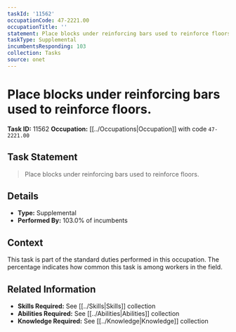 ```yaml
---
taskId: '11562'
occupationCode: 47-2221.00
occupationTitle: ''
statement: Place blocks under reinforcing bars used to reinforce floors.
taskType: Supplemental
incumbentsResponding: 103
collection: Tasks
source: onet
---
```

# Place blocks under reinforcing bars used to reinforce floors.

**Task ID:** 11562
**Occupation:** [[../Occupations|Occupation]] with code `47-2221.00`

## Task Statement

> Place blocks under reinforcing bars used to reinforce floors.

## Details

- **Type:** Supplemental
- **Performed By:** 103.0% of incumbents

## Context

This task is part of the standard duties performed in this occupation. The percentage indicates how common this task is among workers in the field.

## Related Information

- **Skills Required:** See [[../Skills|Skills]] collection
- **Abilities Required:** See [[../Abilities|Abilities]] collection
- **Knowledge Required:** See [[../Knowledge|Knowledge]] collection
